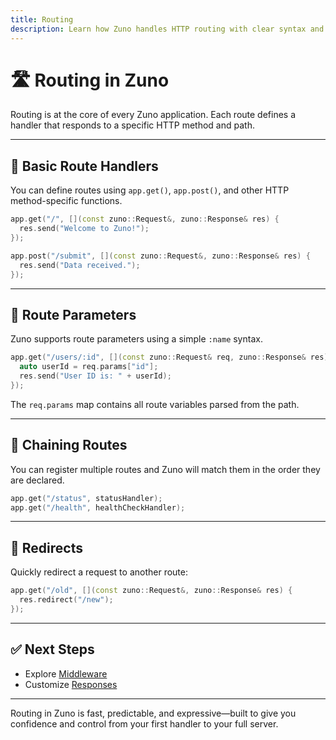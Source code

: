 ```yaml
---
title: Routing
description: Learn how Zuno handles HTTP routing with clear syntax and full control.
---
```


# 🛣️ Routing in Zuno

Routing is at the core of every Zuno application. Each route defines a handler that responds to a specific HTTP method and path.

---

## 🔧 Basic Route Handlers

You can define routes using `app.get()`, `app.post()`, and other HTTP method-specific functions.

```cpp
app.get("/", [](const zuno::Request&, zuno::Response& res) {
  res.send("Welcome to Zuno!");
});

app.post("/submit", [](const zuno::Request&, zuno::Response& res) {
  res.send("Data received.");
});
```

---

## 📍 Route Parameters

Zuno supports route parameters using a simple `:name` syntax.

```cpp
app.get("/users/:id", [](const zuno::Request& req, zuno::Response& res) {
  auto userId = req.params["id"];
  res.send("User ID is: " + userId);
});
```

The `req.params` map contains all route variables parsed from the path.

---

## 🧩 Chaining Routes

You can register multiple routes and Zuno will match them in the order they are declared.

```cpp
app.get("/status", statusHandler);
app.get("/health", healthCheckHandler);
```

---

## 🔁 Redirects

Quickly redirect a request to another route:

```cpp
app.get("/old", [](const zuno::Request&, zuno::Response& res) {
  res.redirect("/new");
});
```

---

## ✅ Next Steps

- Explore [Middleware](/docs/middleware)
- Customize [Responses](/docs/response)

---

Routing in Zuno is fast, predictable, and expressive—built to give you confidence and control from your first handler to your full server.